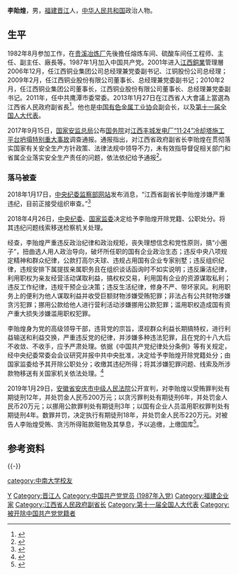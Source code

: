 '''李貽煌'''{{BD|1962年|10月}}，男，[[福建省|福建]][[晋江市|晋江]]人，[[中华人民共和国|中华人民共和国]]政治人物。

== 生平 ==
1982年8月参加工作，在[[贵溪冶炼厂|贵溪冶炼厂]]先後擔任熔炼车间、硫酸车间任工程师、主任、副主任、廠長等。1987年1月加入中国共产党。2001年进入[[江西铜业股份|江西銅業]]管理層2006年12月，任江西铜业集团公司总经理兼党委副书记、江铜股份公司总经理；2009年2月，任江西铜业股份有限公司董事长、总经理兼党委副书记；2010年2月，任江西铜业集团公司董事长，江西铜业股份有限公司董事长、总经理兼党委副书记。2011年，任中共鹰潭市委常委。2013年1月27日在江西省人大會議上當選為江西省人民政府副省長<ref>{{Cite web|url=http://district.ce.cn/newarea/sddy/201301/30/t20130130_24080255_1.shtml|title=曾庆红、李贻煌新任江西副省长 洪礼和不再担任|accessdate=2018-01-18|date=2013-01-30|publisher=中国经济网|archive-date=2019-01-30|archive-url=https://web.archive.org/web/20190130161847/http://district.ce.cn/newarea/sddy/201301/30/t20130130_24080255_1.shtml|dead-url=no}}</ref>。他也是[[中国有色金属工业协会|中国有色金属工业协会]]副会长，以及[[第十一届全国人民代表大会代表名单|第十一届全国人大代表]]。

2017年9月15日，[[国家安全生产监督管理总局|国家安监总局]]公布[[中华人民共和国国务院|国务院]]对[[2016年丰城电厂在建冷却塔坍塌事故|江西丰城发电厂“11·24”冷却塔施工平台坍塌特别重大事故]]调查通报。通报指出，对江西省政府副省长李贻煌在贯彻落实国家有关安全生产方针政策、法律法规中领导不力，未有效指导督促相关部门和省属企业落实安全生产责任的问题，依法依纪给予通报<ref>{{Cite web|url=http://news.sina.com.cn/o/2017-09-15/doc-ifykynia7334472.shtml|title=丰城发电厂“11·24”特别重大事故31人被采取刑事强制措施|date=2017-09-15|publisher=央视|accessdate=2017-09-15|archive-date=2017-09-15|archive-url=https://web.archive.org/web/20170915083813/http://news.sina.com.cn/o/2017-09-15/doc-ifykynia7334472.shtml|dead-url=no}}</ref>。

=== 落马被查 ===
2018年1月17日，[[中央纪委国家监委网站|中央纪委监察部网站]]发布消息，“江西省副省长李贻煌涉嫌严重违纪，目前正接受组织审查。”<ref>{{Cite web|url=http://www.ccdi.gov.cn/toutiao/201801/t20180117_162025.html|title=江西省副省长李贻煌涉嫌严重违纪接受组织审查|accessdate=2018-01-17|date=2008-01-17|publisher=中央纪委监察部网站|archive-date=2019-06-03|archive-url=https://web.archive.org/web/20190603102523/http://www.ccdi.gov.cn/toutiao/201801/t20180117_162025.html|dead-url=no}}</ref>

2018年4月26日，[[中国共产党中央纪律检查委员会|中央纪委]]、[[中华人民共和国国家监察委员会|国家监委]]决定给予李贻煌开除党籍、公职处分。将其违纪问题线索移送检察机关处理。

经查，李贻煌严重违反政治纪律和政治规矩，丧失理想信念和党性原则，搞“小圈子”，扭曲选人用人政治导向，破坏所任职的国有企业政治生态；违反中央八项规定精神和群众纪律，公款打高尔夫球、违规占用国有企业专家别墅；违反组织纪律，违规安排下属提拔亲属职务且在组织谈话函询时不如实说明；违反廉洁纪律，利用职权为亲友经营活动谋取利益，搞权权交易，利用国有企业的资源谋取私利；违反工作纪律，违规干预企业决策；违反生活纪律，修身不严、带坏家风。利用职务上的便利为他人谋取利益并收受巨额财物涉嫌受贿犯罪；非法占有公共财物涉嫌贪污犯罪；挪用公款给他人进行营利活动涉嫌挪用公款犯罪；滥用职权造成国有资产重大损失涉嫌滥用职权犯罪。

李贻煌身为党的高级领导干部，违背党的宗旨，漠视群众利益长期搞特权，进行利益输送和利益交换，严重违反党的纪律，并涉嫌多种违法犯罪，且在党的十八大后不收敛、不收手，应予严肃处理。依据《中国共产党纪律处分条例》等有关规定，经中央纪委常委会会议研究并报中共中央批准，决定给予李贻煌开除党籍处分；由国家监委给予其开除公职处分；收缴其违纪所得；将其涉嫌犯罪问题、线索及所涉款物移送有关国家机关依法处理。<ref>{{Cite web|url=http://www.ccdi.gov.cn/scdc/zggb/djcf/201802/t20180213_164224.html|title=江西省政府原党组成员、副省长李贻煌严重违纪被开除党籍和公职|accessdate=2018-02-14|work=中央纪委监察部网站|archive-date=2018-02-14|archive-url=https://web.archive.org/web/20180214202715/http://www.ccdi.gov.cn/scdc/zggb/djcf/201802/t20180213_164224.html|dead-url=no}}</ref>

2019年1月29日，[[安徽省安庆市中级人民法院|安徽省安庆市中级人民法院]]公开宣判，对李贻煌以受贿罪判处有期徒刑12年，并处罚金人民币200万元；以贪污罪判处有期徒刑6年，并处罚金人民币20万元；以挪用公款罪判处有期徒刑3年；以国有企业人员滥用职权罪判处有期徒刑4年。数罪并罚，决定执行有期徒刑18年，并处罚金人民币220万元。对被告人李贻煌受贿、贪污所得赃款赃物及其孳息，予以追缴，上缴国库<ref>{{Cite web|url=http://finance.jrj.com.cn/2019/01/29161026997253.shtml|title=江西省人民政府原副省长李贻煌受贿、贪污、挪用公款、国有企业人员滥用职权案一审宣判|accessdate=2019-01-29|work=新华社|archive-date=2020-11-09|archive-url=https://web.archive.org/web/20201109121454/http://finance.jrj.com.cn/2019/01/29161026997253.shtml|dead-url=no}}</ref>。

== 参考资料 ==
{{reflist}}
{{-}}
{{start box}}
{{s-bus}}
{{s-new|rows=2}}
{{s-title|[[江西铜业集团公司|江西铜业集团公司]]董事长|2010年2月－2011年8月}}
{{s-after|[[李保民|李保民]]|rows=2}}
{{s-title|[[江西铜业股份|江西铜业股份有限公司]]董事长|2009年2月－2011年8月}}
{{end box}}

{{中共十九大以来的反腐败工作}}

{{Authority control}}
{{DEFAULTSORT:L}}
[[Category:李姓|Y]]
[[Category:晋江人|Category:晋江人]]
[[category:中南大学校友|category:中南大学校友]]
[[Category:中国共产党党员_(1987年入党)|Category:中国共产党党员 (1987年入党)]]
[[Category:福建企业家|Category:福建企业家]]
[[Category:江西省人民政府副省长|Category:江西省人民政府副省长]]
[[Category:第十一届全国人大代表|Category:第十一届全国人大代表]]
[[Category:被开除中国共产党党籍者|Category:被开除中国共产党党籍者]]